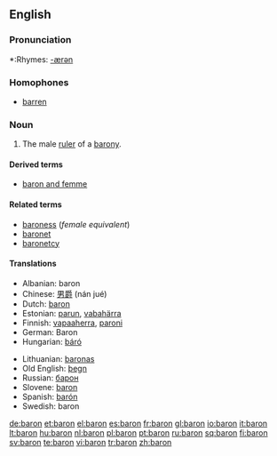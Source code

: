 {{see|barón}}
==English==

===Pronunciation===
*:Rhymes: [[Rhymes:English:-ærən|-ærən]]

===Homophones===
*[[barren]] {{italbrac|in some accents}}

===Noun===
{{wikipedia}}
{{en-noun}}

# The male [[ruler]] of a [[barony]].

====Derived terms====
* [[baron and femme]]

====Related terms====
* [[baroness]] (''female equivalent'')
* [[baronet]]
* [[baronetcy]]

====Translations====
{{trans-top|male ruler of a barony}}
*Albanian: baron {{m}}
*Chinese: [[男爵]] (nán jué)
*Dutch: [[baron]] {{m}}
*Estonian: [[parun]], [[vabahärra]]
*Finnish: [[vapaaherra]], [[paroni]]
*German: Baron {{m}}
*Hungarian: [[báró]]
{{trans-mid}}
*Lithuanian: [[baronas]] {{m}}
*Old English: [[þegn]] {{m}}
*Russian: [[барон]]
*Slovene: [[baron]] {{m}}
*Spanish: [[barón]] {{m}}
*Swedish: baron {{c}}
{{trans-bottom}}

[[de:baron]]
[[et:baron]]
[[el:baron]]
[[es:baron]]
[[fr:baron]]
[[gl:baron]]
[[io:baron]]
[[it:baron]]
[[lt:baron]]
[[hu:baron]]
[[nl:baron]]
[[pl:baron]]
[[pt:baron]]
[[ru:baron]]
[[sq:baron]]
[[fi:baron]]
[[sv:baron]]
[[te:baron]]
[[vi:baron]]
[[tr:baron]]
[[zh:baron]]
